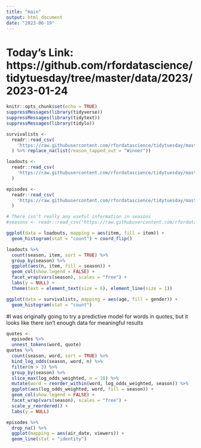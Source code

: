 ```yaml
---
title: "main"
output: html_document
date: "2023-06-19"
---
```

# Today's Link: https://github.com/rfordatascience/tidytuesday/tree/master/data/2023/2023-01-24
```r
knitr::opts_chunk$set(echo = TRUE)
suppressMessages(library(tidyverse))
suppressMessages(library(tidytext))
suppressMessages(library(tidylo))
```

```r
survivalists <-
  readr::read_csv(
    'https://raw.githubusercontent.com/rfordatascience/tidytuesday/master/data/2023/2023-01-24/survivalists.csv'
  ) %>% replace_na(list(reason_tapped_out = "Winner"))

loadouts <-
  readr::read_csv(
    'https://raw.githubusercontent.com/rfordatascience/tidytuesday/master/data/2023/2023-01-24/loadouts.csv'
  )

episodes <-
  readr::read_csv(
    'https://raw.githubusercontent.com/rfordatascience/tidytuesday/master/data/2023/2023-01-24/episodes.csv'
  )

# There isn't really any useful information in seasons
#seasons <- readr::read_csv('https://raw.githubusercontent.com/rfordatascience/tidytuesday/master/data/2023/2023-01-24/seasons.csv')
```

```r
ggplot(data = loadouts, mapping = aes(item, fill = item)) +
  geom_histogram(stat = "count") + coord_flip()

loadouts %>%
  count(season, item, sort = TRUE) %>%
  group_by(season) %>%
  ggplot(aes(n, item, fill = season)) +
  geom_col(show.legend = FALSE) +
  facet_wrap(vars(season), scales = "free") +
  labs(y = NULL) +
  theme(text = element_text(size = 6), element_line(size = 1))

ggplot(data = survivalists, mapping = aes(age, fill = gender)) +
  geom_histogram(stat = "count")
```
#I was originally going to try a predictive model for words in quotes, but it looks like there isn't enough data for meaningful results

```r
quotes <-
  episodes %>%
  unnest_tokens(word, quote)
quotes %>%
  count(season, word, sort = TRUE) %>%
  bind_log_odds(season, word, n) %>%
  filter(n > 3) %>%
  group_by(season) %>%
  slice_max(log_odds_weighted, n = 10) %>%
  mutate(word = reorder_within(word, log_odds_weighted, season)) %>%
  ggplot(aes(log_odds_weighted, word, fill = season)) +
  geom_col(show.legend = FALSE) +
  facet_wrap(vars(season), scales = "free") +
  scale_y_reordered() +
  labs(y = NULL)
```

```r
episodes %>%
  drop_na() %>%
  ggplot(mapping = aes(air_date, viewers)) +
  geom_line(stat = "identity")
```
